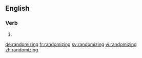 ==English==

===Verb===
{{head|en|present participle}}

# {{present participle of|randomize|lang=en}}

[[de:randomizing]]
[[fr:randomizing]]
[[sv:randomizing]]
[[vi:randomizing]]
[[zh:randomizing]]